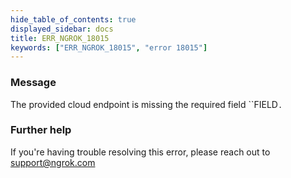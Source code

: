```yaml
---
hide_table_of_contents: true
displayed_sidebar: docs
title: ERR_NGROK_18015
keywords: ["ERR_NGROK_18015", "error 18015"]
---
```


### Message

The provided cloud endpoint is missing the required field ``FIELD`.`

### Further help

If you're having trouble resolving this error, please reach out to [support@ngrok.com](mailto:support@ngrok.com?subject=Help%20with%20ERR_NGROK_18015)
